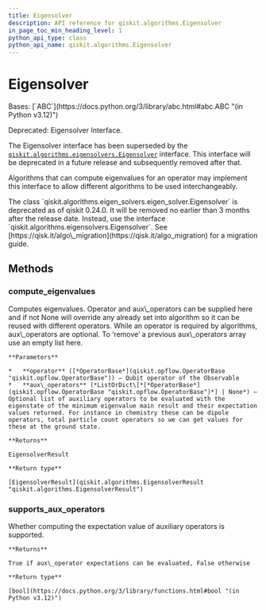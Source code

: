 ```yaml
---
title: Eigensolver
description: API reference for qiskit.algorithms.Eigensolver
in_page_toc_min_heading_level: 1
python_api_type: class
python_api_name: qiskit.algorithms.Eigensolver
---
```


# Eigensolver

<Class id="qiskit.algorithms.Eigensolver" isDedicatedPage={true} github="https://github.com/qiskit/qiskit/tree/stable/0.46/qiskit/algorithms/eigen_solvers/eigen_solver.py" signature="qiskit.algorithms.Eigensolver" modifiers="class">
  Bases: [`ABC`](https://docs.python.org/3/library/abc.html#abc.ABC "(in Python v3.12)")

  Deprecated: Eigensolver Interface.

  The Eigensolver interface has been superseded by the [`qiskit.algorithms.eigensolvers.Eigensolver`](qiskit.algorithms.eigensolvers.Eigensolver "qiskit.algorithms.eigensolvers.Eigensolver") interface. This interface will be deprecated in a future release and subsequently removed after that.

  Algorithms that can compute eigenvalues for an operator may implement this interface to allow different algorithms to be used interchangeably.

  <Admonition title="Deprecated since version 0.24.0" type="danger">
    The class `qiskit.algorithms.eigen_solvers.eigen_solver.Eigensolver` is deprecated as of qiskit 0.24.0. It will be removed no earlier than 3 months after the release date. Instead, use the interface `qiskit.algorithms.eigensolvers.Eigensolver`. See [https://qisk.it/algo\_migration](https://qisk.it/algo_migration) for a migration guide.
  </Admonition>

  ## Methods

  ### compute\_eigenvalues

  <Function id="qiskit.algorithms.Eigensolver.compute_eigenvalues" signature="compute_eigenvalues(operator, aux_operators=None)" modifiers="abstract">
    Computes eigenvalues. Operator and aux\_operators can be supplied here and if not None will override any already set into algorithm so it can be reused with different operators. While an operator is required by algorithms, aux\_operators are optional. To ‘remove’ a previous aux\_operators array use an empty list here.

    **Parameters**

    *   **operator** ([*OperatorBase*](qiskit.opflow.OperatorBase "qiskit.opflow.OperatorBase")) – Qubit operator of the Observable
    *   **aux\_operators** (*ListOrDict\[*[*OperatorBase*](qiskit.opflow.OperatorBase "qiskit.opflow.OperatorBase")*] | None*) – Optional list of auxiliary operators to be evaluated with the eigenstate of the minimum eigenvalue main result and their expectation values returned. For instance in chemistry these can be dipole operators, total particle count operators so we can get values for these at the ground state.

    **Returns**

    EigensolverResult

    **Return type**

    [EigensolverResult](qiskit.algorithms.EigensolverResult "qiskit.algorithms.EigensolverResult")
  </Function>

  ### supports\_aux\_operators

  <Function id="qiskit.algorithms.Eigensolver.supports_aux_operators" signature="supports_aux_operators()" modifiers="classmethod">
    Whether computing the expectation value of auxiliary operators is supported.

    **Returns**

    True if aux\_operator expectations can be evaluated, False otherwise

    **Return type**

    [bool](https://docs.python.org/3/library/functions.html#bool "(in Python v3.12)")
  </Function>
</Class>


